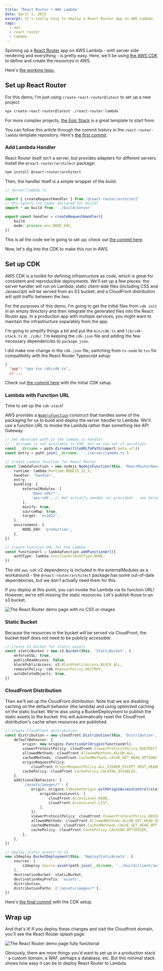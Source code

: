 ```yaml
---
title: 'React Router + AWS Lambda'
date: April 2, 2025
excerpt: It's really easy to deploy a React Router app on AWS Lambda. This minimal demo configures the starter app and deploys it via AWS CDK.
tags:
  - aws
  - react router
  - lambda
---
```


Spinning up a [React Router](https://reactrouter.com/) app on AWS Lambda - with server side rendering and everything - is pretty easy. Here, we'll be using [the AWS CDK](https://aws.amazon.com/cdk/) to define and create the resources in AWS.

Here's [the working repo.](https://github.com/glitchassassin/react-router-lambda-demo)

## Set up React Router

For this demo, I'm just using `create-react-router@latest` to set up a new project:

```bash
npx create-react-router@latest ./react-router-lambda
```

For more complex projects, [the Epic Stack](https://github.com/epicweb-dev/epic-stack) is a great template to start from.

You can follow this article through the commit history in the `react-router-lambda` template repository. Here's [the first commit](https://github.com/glitchassassin/react-router-lambda-demo/commit/2b59fb392b75b5c1cb431f63e11fa1df583a3eb2).

### Add Lambda Handler

React Router itself isn't a server, but provides adapters for different servers. Install the `@react-router/architect` package:

```bash
npm install @react-router/architect
```

Then, the handler itself is a simple wrapper of the build:

```typescript
// server/lambda.ts

import { createRequestHandler } from '@react-router/architect'
// @ts-ignore (no types declared for build)
import * as build from '../build/server'

export const handler = createRequestHandler({
	build,
	mode: process.env.NODE_ENV,
})
```

This is all the code we're going to set up; check out [the commit here](https://github.com/glitchassassin/react-router-lambda-demo/commit/6bfe0eaf91291017a77f52b4eebdf868d64e4a67).

Now, let's dig into the CDK to make this run in AWS.

## Set up CDK

AWS CDK is a toolkit for defining infrastructure as code, which is great for consistent and reproducible deployments. We'll set up a few pieces: the server handler will run on Lambda; static client-side files (including CSS and Javascript) will be served from an S3 bucket; and a CloudFront distribution will split traffic between the two.

For the purposes of this demo, I'm going to get the initial files from `cdk init` in an empty directory and then integrate the generated files into the React Router app. In a production app with multiple services, you might want to maintain the infrastructure separately from the app.

I'm going to simplify things a bit and put the `bin/cdk.ts` and `lib/cdk-stack.ts` in `./cdk/`. I'm keeping the `cdk.json` file and adding the few necessary dependencies to `package.json`.

I did make one change in the `cdk.json` file, switching from `ts-node` to `tsx` for compatibility with the React Router Typescript setup:

```json
{
  "app": "npx tsx cdk/cdk.ts",
  // ...
```

Check out [the commit here](https://github.com/glitchassassin/react-router-lambda-demo/commit/914fe5f3bd4f641d899d3a20870a7178c9e69cd4) with the initial CDK setup.

### Lambda with Function URL

Time to set up the `cdk-stack`!

AWS provides a [`NodejsFunction`](https://docs.aws.amazon.com/cdk/api/v2/docs/aws-cdk-lib.aws_lambda_nodejs.NodejsFunction.html) construct that handles some of the packaging for us to build and deploy the server handler to Lambda. We'll use a function URL to invoke the Lambda rather than something like API Gateway.

```typescript
// Set absolute path to the lambda.ts handler
// __dirname is not available in ESM, but we can set it ourselves
const __dirname = path.dirname(fileURLToPath(import.meta.url))
const entry = path.join(__dirname, '../server/lambda.ts')

// Create Lambda function for React Router
const lambdaFunction = new nodejs.NodejsFunction(this, 'ReactRouterHandler', {
	runtime: lambda.Runtime.NODEJS_22_X,
	handler: 'handler',
	entry,
	bundling: {
		externalModules: [
			'@aws-sdk/*',
			'aws-sdk', // Not actually needed (or provided) - see below
		],
		minify: true,
		sourceMap: true,
		target: 'es2022',
	},
	environment: {
		NODE_ENV: 'production',
	},
})

// Create Function URL for the Lambda
const functionUrl = lambdaFunction.addFunctionUrl({
	authType: lambda.FunctionUrlAuthType.NONE,
})
```

The old `aws-sdk` v2 dependency is included in the externalModules as a workaround - the `@react-router/architect` package has some out-of-date dependencies, but we don't actually need them for this.

If you deploy at this point, you can invoke the Lambda via its function URL! However, we're still missing the static resources. Let's publish those to an s3 bucket.

![The React Router demo page with no CSS or images](/assets/images/Pasted%20image%2020250402074126.png)

### Static Bucket

Because the resources in the bucket will be served via CloudFront, the bucket itself does not need to be publicly accessible:

```typescript
// Create S3 bucket for static assets
const staticBucket = new s3.Bucket(this, 'StaticBucket', {
	enforceSSL: true,
	publicReadAccess: false,
	blockPublicAccess: s3.BlockPublicAccess.BLOCK_ALL,
	removalPolicy: cdk.RemovalPolicy.DESTROY,
	autoDeleteObjects: true,
})
```

### CloudFront Distribution

Then we'll set up the CloudFront distribution. Note that we are disabling caching on the default behavior (the lambda) and using optimized caching on the static bucket. We're also using a BucketDeployment to publish the static assets to the bucket: this will automatically reset the CloudFront distribution's cache when resources are published.

```typescript
// Create CloudFront distribution
const distribution = new cloudfront.Distribution(this, 'Distribution', {
	defaultBehavior: {
		origin: new origins.FunctionUrlOrigin(functionUrl),
		viewerProtocolPolicy: cloudfront.ViewerProtocolPolicy.REDIRECT_TO_HTTPS,
		allowedMethods: cloudfront.AllowedMethods.ALLOW_ALL,
		cachedMethods: cloudfront.CachedMethods.CACHE_GET_HEAD_OPTIONS,
		originRequestPolicy:
			cloudfront.OriginRequestPolicy.ALL_VIEWER_EXCEPT_HOST_HEADER,
		cachePolicy: cloudfront.CachePolicy.CACHING_DISABLED,
	},
	additionalBehaviors: {
		'/assets/images/*': {
			origin: origins.S3BucketOrigin.withOriginAccessControl(staticBucket, {
				originAccessLevels: [
					cloudfront.AccessLevel.READ,
					cloudfront.AccessLevel.LIST,
				],
			}),
			viewerProtocolPolicy: cloudfront.ViewerProtocolPolicy.REDIRECT_TO_HTTPS,
			allowedMethods: cloudfront.AllowedMethods.ALLOW_GET_HEAD_OPTIONS,
			cachedMethods: cloudfront.CachedMethods.CACHE_GET_HEAD_OPTIONS,
			cachePolicy: cloudfront.CachePolicy.CACHING_OPTIMIZED,
		},
	},
})

// Deploy static assets to S3
new s3deploy.BucketDeployment(this, 'DeployStaticAssets', {
	sources: [
		s3deploy.Source.asset(path.join(__dirname, '../build/client/assets')),
	],
	destinationBucket: staticBucket,
	destinationKeyPrefix: 'assets',
	distribution,
	distributionPaths: ['/assets/images/*'],
})
```

Here's [the final commit](https://github.com/glitchassassin/react-router-lambda-demo/commit/2c298801c4c4eb46fe2e7a2c821f0c2a8b228fc3) with the CDK setup.

## Wrap up

And that's it! If you deploy these changes and visit the Cloudfront domain, you'll see the React Router splash page:

![The React Router demo page fully functional](/assets/images/Pasted%20image%2020250402081738.png)

Obviously, there are more things you'd want to set up in a production stack - a custom domain, a WAF, perhaps a database, etc. But this minimal stack shows how easy it can be to deploy React Router to Lambda.
